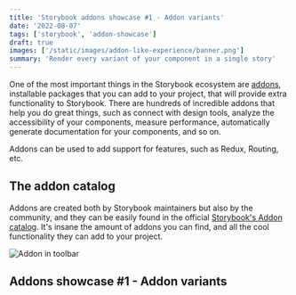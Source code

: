 ```yaml
---
title: 'Storybook addons showcase #1 - Addon variants'
date: '2022-08-07'
tags: ['storybook', 'addon-showcase']
draft: true
images: ['/static/images/addon-like-experience/banner.png']
summary: 'Render every variant of your component in a single story'
---
```


One of the most important things in the Storybook ecosystem are [addons](https://storybook.js.org/addons/), installable packages that you can add to your project, that will provide extra functionality to Storybook. There are hundreds of incredible addons that help you do great things, such as connect with design tools, analyze the accessibility of your components, measure performance, automatically generate documentation for your components, and so on.

Addons can be used to add support for features, such as Redux, Routing, etc.

## The addon catalog

Addons are created both by Storybook maintainers but also by the community, and they can be easily found in the official [Storybook's Addon catalog](https://storybook.js.org/addons/). It's insane the amount of addons you can find, and all the cool functionality they can add to your project.

![Addon in toolbar](/static/images/addons-showcase-1/addons-banner.png)

## Addons showcase #1 - Addon variants
